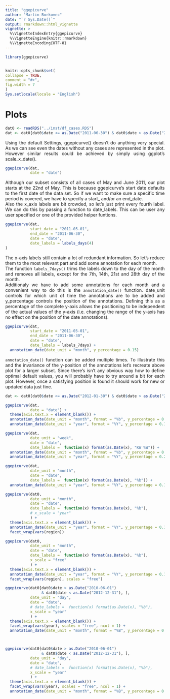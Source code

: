 ```yaml
---
title: "ggepicurve"
author: "Martin Borkovec"
date: "`r Sys.Date()`"
output: rmarkdown::html_vignette
vignette: >
  %\VignetteIndexEntry{ggepicurve}
  %\VignetteEngine{knitr::rmarkdown}
  %\VignetteEncoding{UTF-8}   
---
```

<style>
body {
text-align: justify}
</style>

```r
library(ggepicurve)


knitr::opts_chunk$set(
collapse = TRUE,
comment = "#>",
fig.width = 7
)
Sys.setlocale(locale = "English")
```


# Plots 


```r
dat0 <- readRDS("../inst/df_cases.RDS")
dat <- dat0[dat0$date <= as.Date("2011-06-30") & dat0$date > as.Date("2011-05-01"),]
```

Using the default Settings, ggepicurve() doesn't do anything very special. As we can see even the dates without any cases are represented in the plot. However similar results could be achieved by simply using ggplot's scale_x_date().
```r
ggepicurve(dat,
           date = "date")
```

Although our subset consists of all cases of May and June 2011, our plot starts at the 22nd of May. This is because ggepicurve's start date defaults to the first date of the data set. So if we want to make sure a specific time period is covered, we have to specify a start_ and/or an end_date.  
Also the x_axis labels are bit crowded, so let's just print every fourth label. We can do this by passing a function to date_labels. This can be user any user specified or one of the provided helper funtions.
```r
ggepicurve(dat,
           start_date = "2011-05-01",
           end_date = "2011-06-30",
           date = "date",
           date_labels = labels_days(4)
)
```

The x-axis labels still contain a lot of redundant information. So let's reduce them to the most relevant part and add some annotation for each month.  
The function `labels_7days()`  trims the labels down to the day of the month and removes all labels, except for the 7th, 14th, 21st and 28th day of the month.  
Additionaly we have to add some annotations for each month and a convenient way to do this is the `annotation_date()` function. date_unit controls for which unit of time the annotations are to be added and y_percentage controls the position of the annotations. Defining this as a percentage of the complete y-axis allows the positioning to be independent of the actual values of the y-axis (i.e. changing the range of the y-axis has no effect on the position of the date annotations). 

```r
ggepicurve(dat,
           start_date = "2011-05-01",
           end_date = "2011-06-30",
           date = "date",
           date_labels = labels_7days) +
  annotation_date(date_unit = "month", y_percentage = 0.15)
```

`annotation_date()` function can be added multiple times. To illustrate this and the invariance of the y-position of the annotations let's recreate above plot for a larger subset.
Since there's isn't any obvious way how to define optimal default values, you will probably have to try around a bit for each plot. However, once a satisfying position is found it should work for new or updated data just fine.

```r
dat <- dat0[dat0$date <= as.Date("2012-01-30") & dat0$date > as.Date("2011-05-01"),]
```
```r
ggepicurve(dat,
           date = "date") +
  theme(axis.text.x = element_blank()) +
  annotation_date(date_unit = "month", format = "%b", y_percentage = 0.05) +
  annotation_date(date_unit = "year", format = "%Y", y_percentage = 0.15, extra_lines = 2)
```


```r
ggepicurve(dat,
           date_unit = "week",
           date = "date",
           date_labels =  function(x) format(as.Date(x), "KW %W")) +
  annotation_date(date_unit = "month", format = "%b", y_percentage = 0.15) +
  annotation_date(date_unit = "year", format = "%Y", y_percentage = 0.25, extra_lines = 2)
```
```r
ggepicurve(dat,
           date_unit = "month",
           date = "date",
           date_labels =  function(x) format(as.Date(x), "%b")) +
  annotation_date(date_unit = "year", format = "%Y", y_percentage = 0.15, extra_lines = 2)
```

```r
ggepicurve(dat0,
           date_unit = "month",
           date = "date",
           date_labels =  function(x) format(as.Date(x), "%b"),
           # x_scale = "year"
           ) +
  theme(axis.text.x = element_blank()) +
  annotation_date(date_unit = "year", format = "%Y", y_percentage = 0.15, extra_lines = 2) +
  facet_wrap(vars(region)) 
```
```r
ggepicurve(dat0,
           date_unit = "month",
           date = "date",
           date_labels =  function(x) format(as.Date(x), "%b"),
           x_scale = "free"
           ) +
  theme(axis.text.x = element_blank()) +
  annotation_date(date_unit = "year", format = "%Y", y_percentage = 0.15, extra_lines = 2) +
  facet_wrap(vars(region), scales = "free") 
```


```r
ggepicurve(dat0[dat0$date > as.Date("2010-06-01") 
                & dat0$date < as.Date("2012-12-31"), ],
           date_unit = "day",
           date = "date",
           # date_labels =  function(x) format(as.Date(x), "%b"),
           x_scale = "year"
           ) +
  theme(axis.text.x = element_blank()) +
  facet_wrap(vars(year), scales = "free", ncol = 1) +
  annotation_date(date_unit = "month", format = "%B", y_percentage = 0.15, extra_lines = 2)



ggepicurve(dat0[dat0$date > as.Date("2010-06-01") 
                & dat0$date < as.Date("2012-12-31"), ],
           date_unit = "day",
           date = "date",
           # date_labels =  function(x) format(as.Date(x), "%b"),
           x_scale = "year"
           ) +
  theme(axis.text.x = element_blank()) +
  facet_wrap(vars(year), scales = "free", ncol = 1) +
  annotation_date(date_unit = "month", format = "%B", y_percentage = 0.15, extra_lines = 2)

```


